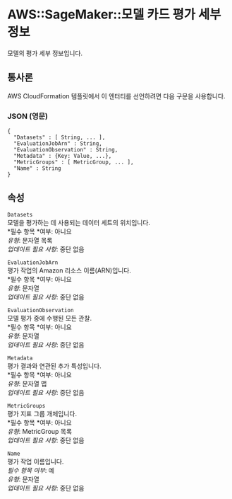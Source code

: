 # AWS::SageMaker::모델 카드 평가 세부 정보

모델의 평가 세부 정보입니다.

## 통사론

AWS CloudFormation 템플릿에서 이 엔터티를 선언하려면 다음 구문을 사용합니다.

### JSON (영문)

```
{
  "Datasets" : [ String, ... ],
  "EvaluationJobArn" : String,
  "EvaluationObservation" : String,
  "Metadata" : {Key: Value, ...},
  "MetricGroups" : [ MetricGroup, ... ],
  "Name" : String
}
```

## 속성

`Datasets`  
모델을 평가하는 데 사용되는 데이터 세트의 위치입니다.  
*필수 항목 *여부: 아니요  
_유형_: 문자열 목록  
_업데이트 필요 사항_: 중단 없음

`EvaluationJobArn`  
평가 작업의 Amazon 리소스 이름(ARN)입니다.  
*필수 항목 *여부: 아니요  
_유형_: 문자열  
_업데이트 필요 사항_: 중단 없음

`EvaluationObservation`  
모델 평가 중에 수행된 모든 관찰.  
*필수 항목 *여부: 아니요  
_유형_: 문자열  
_업데이트 필요 사항_: 중단 없음

`Metadata`  
평가 결과와 연관된 추가 특성입니다.  
*필수 항목 *여부: 아니요  
_유형_: 문자열 맵  
_업데이트 필요 사항_: 중단 없음

`MetricGroups`  
평가 지표 그룹 개체입니다.  
*필수 항목 *여부: 아니요  
_유형_: MetricGroup 목록  
_업데이트 필요 사항_: 중단 없음

`Name`  
평가 작업 이름입니다.  
_필수 항목 여부_: 예  
_유형_: 문자열  
_업데이트 필요 사항_: 중단 없음
